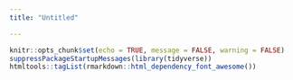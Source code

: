 ```yaml
---
title: "Untitled"

---
```


```r
knitr::opts_chunk$set(echo = TRUE, message = FALSE, warning = FALSE)
suppressPackageStartupMessages(library(tidyverse))
htmltools::tagList(rmarkdown::html_dependency_font_awesome())
```